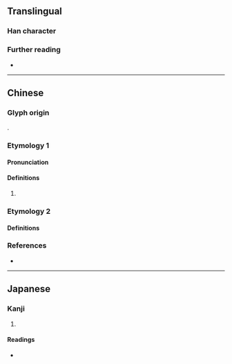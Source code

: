 {{character info}}
==Translingual==

===Han character===
{{Han char|rn=38|rad=女|as=11|sn=14|four=41416|canj=VSTR|ids=⿰女匿}}

===Further reading===
* {{Han ref|kx=0269.340|dkj=06652|dj=0537.230|hdz=21070.100|uh=5ADF|ud=23263|bh=E17C|bd=57724}}

----

==Chinese==
{{zh-forms}}

===Glyph origin===
{{Han compound|女|匿|c1=s|c2=p|ls=psc|t1=woman}}.

===Etymology 1===

====Pronunciation====
{{zh-pron
|m=nì
|c=nik1
|mc=y
|oc=y
|cat=pn
}}

====Definitions====
{{head|zh|Han character}}

# {{zh-used2|n}}

===Etymology 2===

====Definitions====
{{zh-see|暱|a}}

===References===
* {{R:yue:Hanzi}}

----

==Japanese==

===Kanji===
{{ja-kanji|grade=|rs=女11}}

# {{rfdef|ja|sort=女11}}

====Readings====
* {{ja-readings|on=[[じゆく]] (jiyuku), [[にき]] (niki)|kun=[[みだら]] (midara)}}